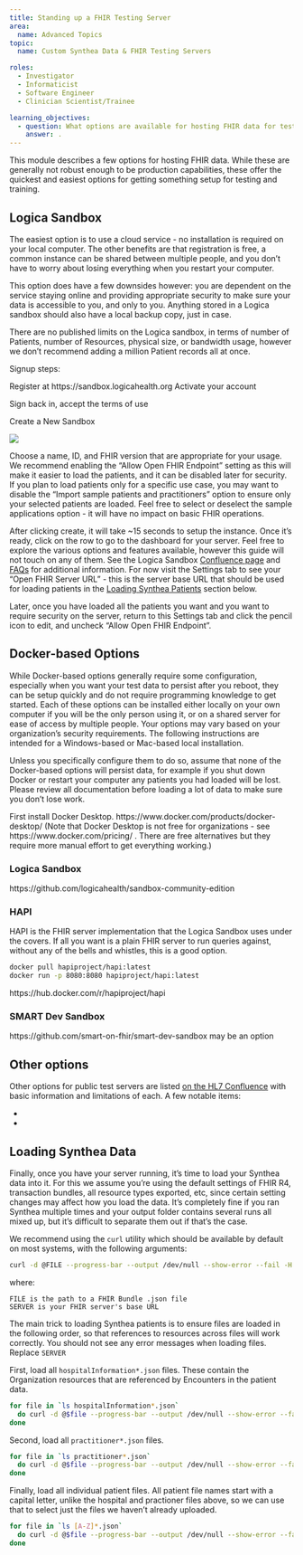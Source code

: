 ```yaml
---
title: Standing up a FHIR Testing Server
area:
  name: Advanced Topics
topic:
  name: Custom Synthea Data & FHIR Testing Servers

roles:
  - Investigator
  - Informaticist
  - Software Engineer
  - Clinician Scientist/Trainee

learning_objectives:
  - question: What options are available for hosting FHIR data for testing and training?
    answer: .
---
```


This module describes a few options for hosting FHIR data. While these are generally not robust enough to be production capabilities, these offer the quickest and easiest options for getting something setup for testing and training.


## Logica Sandbox
The easiest option is to use a cloud service - no installation is required on your local computer. The other benefits are that registration is free, a common instance can be shared between multiple people, and you don't have to worry about losing everything when you restart your computer.

This option does have a few downsides however: you are dependent on the service staying online and providing appropriate security to make sure your data is accessible to you, and only to you. Anything stored in a Logica sandbox should also have a local backup copy, just in case.

There are no published limits on the Logica sandbox, in terms of number of Patients, number of Resources, physical size, or bandwidth usage, however we don't recommend adding a million Patient records all at once. 

<!--# Discuss how to bulk load Synthea data in (and test this to make sure it actually works, noting any obvious limits on size or difficulties you encounter), the model for retrieving data, caveats related to having a public FHIR server anyone can write to (your data may disappear), and Logica's SMART on FHIR capabilities -->

Signup steps:

Register at https://sandbox.logicahealth.org
Activate your account

Sign back in, accept the terms of use

Create a New Sandbox

![](../images/logica_create_sandbox.png)

Choose a name, ID, and FHIR version that are appropriate for your usage. We recommend enabling the "Allow Open FHIR Endpoint" setting as this will make it easier to load the patients, and it can be disabled later for security.
If you plan to load patients only for a specific use case, you may want to disable the "Import sample patients and practitioners" option to ensure only your selected patients are loaded. Feel free to select or deselect the sample applications option - it will have no impact on basic FHIR operations.

After clicking create, it will take ~15 seconds to setup the instance. Once it's ready, click on the row to go to the dashboard for your server. Feel free to explore the various options and features available, however this guide will not touch on any of them. See the Logica Sandbox [Confluence page](https://logica.atlassian.net/wiki/spaces/HSPC/pages/64585866/Logica+Sandbox) and [FAQs](https://logica.atlassian.net/wiki/spaces/HSPC/pages/61767707/FAQs) for additional information. For now visit the Settings tab to see your "Open FHIR Server URL" - this is the server base URL that should be used for loading patients in the [Loading Synthea Patients](#loading-synthea-patients) section below.

Later, once you have loaded all the patients you want and you want to require security on the server, return to this Settings tab and click the pencil icon to edit, and uncheck "Allow Open FHIR Endpoint".


## Docker-based Options

While Docker-based options generally require some configuration, especially when you want your test data to persist after you reboot, they can be setup quickly and do not require programming knowledge to get started. Each of these options can be installed either locally on your own computer if you will be the only person using it, or on a shared server for ease of access by multiple people. Your options may vary based on your organization's security requirements. The following instructions are intended for a Windows-based or Mac-based local installation. 

::: callout-caution

Unless you specifically configure them to do so, assume that none of the Docker-based options will persist data, for example if you shut down Docker or restart your computer any patients you had loaded will be lost. Please review all documentation before loading a lot of data to make sure you don't lose work.

:::

First install Docker Desktop.  https://www.docker.com/products/docker-desktop/
(Note that Docker Desktop is not free for organizations - see https://www.docker.com/pricing/ . There are free alternatives but they require more manual effort to get everything working.)


### Logica Sandbox
https://github.com/logicahealth/sandbox-community-edition

### HAPI
HAPI is the FHIR server implementation that the Logica Sandbox uses under the covers. If all you want is a plain FHIR server to run queries against, without any of the bells and whistles, this is a good option.

```sh
docker pull hapiproject/hapi:latest
docker run -p 8080:8080 hapiproject/hapi:latest
```

https://hub.docker.com/r/hapiproject/hapi

### SMART Dev Sandbox
https://github.com/smart-on-fhir/smart-dev-sandbox may be an option


## Other options

Other options for public test servers are listed [on the HL7 Confluence](https://confluence.hl7.org/display/FHIR/Public+Test+Servers) with basic information and limitations of each. A few notable items:

 -  
 -  


## Loading Synthea Data

Finally, once you have your server running, it's time to load your Synthea data into it. For this we assume you're using the default settings of FHIR R4, transaction bundles, all resource types exported, etc, since certain setting changes may affect how you load the data. It's completely fine if you ran Synthea multiple times and your output folder contains several runs all mixed up, but it's difficult to separate them out if that's the case.

We recommend using the `curl` utility which should be available by default on most systems, with the following arguments:

```sh
curl -d @FILE --progress-bar --output /dev/null --show-error --fail -H 'Content-Type: application/json' SERVER
```
where:

```
FILE is the path to a FHIR Bundle .json file
SERVER is your FHIR server's base URL
```

The main trick to loading Synthea patients is to ensure files are loaded in the following order, so that references to resources across files will work correctly. You should not see any error messages when loading files. Replace `SERVER`

First, load all `hospitalInformation*.json` files. These contain the Organization resources that are referenced by Encounters in the patient data.

```sh
for file in `ls hospitalInformation*.json`
  do curl -d @$file --progress-bar --output /dev/null --show-error --fail -H 'Content-Type: application/json' SERVER
done 
```

Second, load all `practitioner*.json` files.
```sh
for file in `ls practitioner*.json`
  do curl -d @$file --progress-bar --output /dev/null --show-error --fail -H 'Content-Type: application/json' SERVER
done 
```


Finally, load all individual patient files. All patient file names start with a capital letter, unlike the hospital and practioner files above, so we can use that to select just the files we haven't already uploaded.

```sh
for file in `ls [A-Z]*.json`
  do curl -d @$file --progress-bar --output /dev/null --show-error --fail -H 'Content-Type: application/json' SERVER
done 
```
